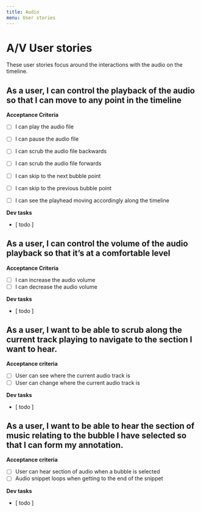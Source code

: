 ```yaml
---
title: Audio
menu: User stories
---
```


# A/V User stories
These user stories focus around the interactions with the audio on the timeline.

## As a user, I can control the playback of the audio so that I can move to any point in the timeline
**Acceptance Criteria**
* [ ] I can play the audio file
* [ ] I can pause the audio file
* [ ] I can scrub the audio file backwards
* [ ] I can scrub the audio file forwards
* [ ] I can skip to the next bubble point
* [ ] I can skip to the previous bubble point
* [ ] I can see the playhead moving accordingly along the timeline


**Dev tasks**
* [ todo ]


## As a user, I can control the volume of the audio playback so that it’s at a comfortable level
**Acceptance Criteria**
* [ ] I can increase the audio volume
* [ ] I can decrease the audio volume

**Dev tasks**
* [ todo ]

## As a user, I want to be able to scrub along the current track playing to navigate to the section I want to hear.

**Acceptance criteria**
* [ ] User can see where the current audio track is
* [ ] User can change where the current audio track is

**Dev tasks**
* [ todo ] 

## As a user, I want to be able to hear the section of music relating to the bubble I have selected so that I can form my annotation. 
**Acceptance criteria**
* [ ] User can hear section of audio when a bubble is selected
* [ ] Audio snippet loops when getting to the end of the snippet

**Dev tasks**
* [ todo ]
